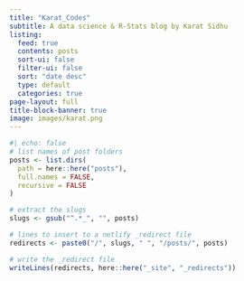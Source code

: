```yaml
---
title: "Karat_Codes"
subtitle: A data science & R-Stats blog by Karat Sidhu
listing:
  feed: true
  contents: posts
  sort-ui: false
  filter-ui: false
  sort: "date desc"
  type: default
  categories: true
page-layout: full
title-block-banner: true
image: images/karat.png
---
```


```r
#| echo: false
# list names of post folders
posts <- list.dirs(
  path = here::here("posts"),
  full.names = FALSE,
  recursive = FALSE
)

# extract the slugs
slugs <- gsub("^.*_", "", posts)

# lines to insert to a netlify _redirect file
redirects <- paste0("/", slugs, " ", "/posts/", posts)

# write the _redirect file
writeLines(redirects, here::here("_site", "_redirects"))
```
